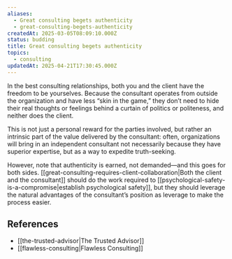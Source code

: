 ```yaml
---
aliases:
  - Great consulting begets authenticity
  - great-consulting-begets-authenticity
createdAt: 2025-03-05T08:09:10.000Z
status: budding
title: Great consulting begets authenticity
topics:
  - consulting
updatedAt: 2025-04-21T17:30:45.000Z
---
```

In the best consulting relationships, both you and the client have the freedom to be yourselves. Because the consultant operates from outside the organization and have less “skin in the game,” they don’t need to hide their real thoughts or feelings behind a curtain of politics or politeness, and neither does the client.

This is not just a personal reward for the parties involved, but rather an intrinsic part of the value delivered by the consultant: often, organizations will bring in an independent consultant not necessarily because they have superior expertise, but as a way to expedite truth-seeking.

However, note that authenticity is earned, not demanded—and this goes for both sides. [[great-consulting-requires-client-collaboration|Both the client and the consultant]] should do the work required to [[psychological-safety-is-a-compromise|establish psychological safety]], but they should leverage the natural advantages of the consultant’s position as leverage to make the process easier.

## References

- [[the-trusted-advisor|The Trusted Advisor]]
- [[flawless-consulting|Flawless Consulting]]
